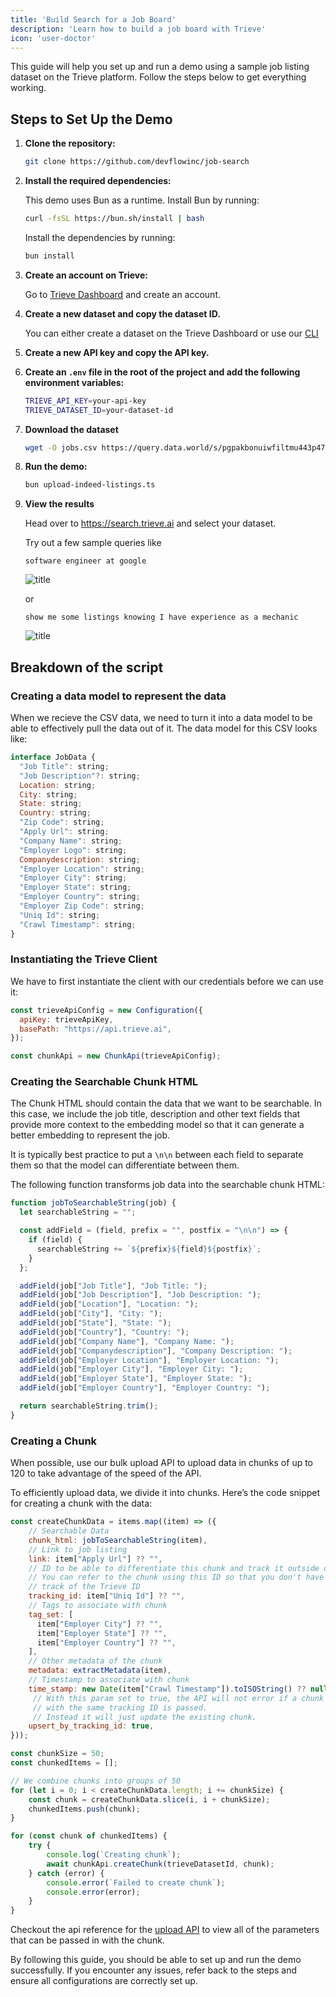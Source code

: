 ```yaml
---
title: 'Build Search for a Job Board'
description: 'Learn how to build a job board with Trieve'
icon: 'user-doctor'
---
```



This guide will help you set up and run a demo using a sample job listing dataset on the Trieve platform. Follow the steps below to get everything working.

## Steps to Set Up the Demo

1. **Clone the repository:**

    ```bash
    git clone https://github.com/devflowinc/job-search
    ```

2. **Install the required dependencies:**

    <Note>
    This demo uses Bun as a runtime. Install Bun by running:

    ```bash
    curl -fsSL https://bun.sh/install | bash
    ```
    </Note>
    
    Install the dependencies by running:

    ```bash
    bun install
    ```

3. **Create an account on Trieve:**

    Go to [Trieve Dashboard](https://dashboard.trieve.ai) and create an account.

4. **Create a new dataset and copy the dataset ID.**

    You can either create a dataset on the Trieve Dashboard or use our [CLI](https://github.com/devflowinc/trieve-CLI)

5. **Create a new API key and copy the API key.**

6. **Create an `.env` file in the root of the project and add the following environment variables:**

    ```bash
    TRIEVE_API_KEY=your-api-key
    TRIEVE_DATASET_ID=your-dataset-id
    ```

7. **Download the dataset**

    ```bash
    wget -O jobs.csv https://query.data.world/s/pgpakbonuiwfiltmu443p474knfork?dws=00000
    ```

8. **Run the demo:**

    ```bash
    bun upload-indeed-listings.ts
    ```

9. **View the results**

    Head over to https://search.trieve.ai and select your dataset.

    Try out a few sample queries like 

    ```software engineer at google```

    ![title](../images/indeed_google.png)

    or 

    ```show me some listings knowing I have experience as a mechanic```

    ![title](../images/indeed_mechanic.png)


## Breakdown of the script

### Creating a data model to represent the data

When we recieve the CSV data, we need to turn it into a data model to be able to effectively pull the data out of it. The data model for this CSV looks like:

```javascript
interface JobData {
  "Job Title": string;
  "Job Description"?: string;
  Location: string;
  City: string;
  State: string;
  Country: string;
  "Zip Code": string;
  "Apply Url": string;
  "Company Name": string;
  "Employer Logo": string;
  Companydescription: string;
  "Employer Location": string;
  "Employer City": string;
  "Employer State": string;
  "Employer Country": string;
  "Employer Zip Code": string;
  "Uniq Id": string;
  "Crawl Timestamp": string;
}
```

### Instantiating the Trieve Client

We have to first instantiate the client with our credentials before we can use it:

```javascript
const trieveApiConfig = new Configuration({
  apiKey: trieveApiKey,
  basePath: "https://api.trieve.ai",
});

const chunkApi = new ChunkApi(trieveApiConfig);
```

### Creating the Searchable Chunk HTML

<Note>The Chunk HTML should contain the data that we want to be searchable. In this case, we include the job title, description and other text fields that provide more context to the embedding model so that it can generate a better embedding to represent the job.</Note>

<Tip>It is typically best practice to put a `\n\n` between each field to separate them so that the model can differentiate between them.</Tip>

The following function transforms job data into the searchable chunk HTML:

```javascript
function jobToSearchableString(job) {
  let searchableString = "";

  const addField = (field, prefix = "", postfix = "\n\n") => {
    if (field) {
      searchableString += `${prefix}${field}${postfix}`;
    }
  };

  addField(job["Job Title"], "Job Title: ");
  addField(job["Job Description"], "Job Description: ");
  addField(job["Location"], "Location: ");
  addField(job["City"], "City: ");
  addField(job["State"], "State: ");
  addField(job["Country"], "Country: ");
  addField(job["Company Name"], "Company Name: ");
  addField(job["Companydescription"], "Company Description: ");
  addField(job["Employer Location"], "Employer Location: ");
  addField(job["Employer City"], "Employer City: ");
  addField(job["Employer State"], "Employer State: ");
  addField(job["Employer Country"], "Employer Country: ");

  return searchableString.trim();
}
```



### Creating a Chunk

<Tip>When possible, use our bulk upload API to upload data in chunks of up to 120 to take advantage of the speed of the API.</Tip>

To efficiently upload data, we divide it into chunks. Here’s the code snippet for creating a chunk with the data:

```javascript
const createChunkData = items.map((item) => ({
    // Searchable Data
    chunk_html: jobToSearchableString(item), 
    // Link to job listing
    link: item["Apply Url"] ?? "", 
    // ID to be able to differentiate this chunk and track it outside of Trieve
    // You can refer to the chunk using this ID so that you don't have to keep 
    // track of the Trieve ID
    tracking_id: item["Uniq Id"] ?? "", 
    // Tags to associate with chunk
    tag_set: [ 
      item["Employer City"] ?? "",
      item["Employer State"] ?? "",
      item["Employer Country"] ?? "",
    ],
    // Other metadata of the chunk
    metadata: extractMetadata(item), 
    // Timestamp to associate with chunk
    time_stamp: new Date(item["Crawl Timestamp"]).toISOString() ?? null, 
     // With this param set to true, the API will not error if a chunk 
     // with the same tracking ID is passed. 
     // Instead it will just update the existing chunk.
    upsert_by_tracking_id: true,
}));

const chunkSize = 50;
const chunkedItems = [];

// We combine chunks into groups of 50
for (let i = 0; i < createChunkData.length; i += chunkSize) {
    const chunk = createChunkData.slice(i, i + chunkSize);
    chunkedItems.push(chunk);
}

for (const chunk of chunkedItems) {
    try {
        console.log(`Creating chunk`);
        await chunkApi.createChunk(trieveDatasetId, chunk);
    } catch (error) {
        console.error(`Failed to create chunk`);
        console.error(error);
    }
}
```
Checkout the api reference for the [upload API](/api-reference/chunk/create-or-upsert-chunk-or-chunks) to view all of the parameters that can be passed in with the chunk.

By following this guide, you should be able to set up and run the demo successfully. If you encounter any issues, refer back to the steps and ensure all configurations are correctly set up.